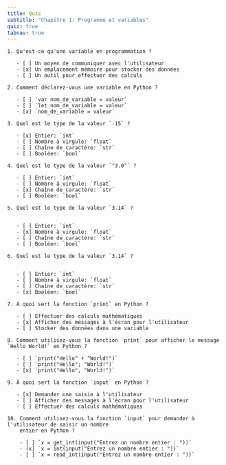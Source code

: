 ```yaml
---
title: Quiz
subtitle: "Chapitre 1: Programme et variables"
quiz: true
tabnav: true
---
```

```ed-pb
1. Qu'est-ce qu'une variable en programmation ?
   
   - [ ] Un moyen de communiquer avec l'utilisateur
   - [x] Un emplacement mémoire pour stocker des données
   - [ ] Un outil pour effectuer des calculs

2. Comment déclarez-vous une variable en Python ?

   - [ ] `var nom_de_variable = valeur`
   - [ ] `let nom_de_variable = valeur`
   - [x] `nom_de_variable = valeur`

3. Quel est le type de la valeur `-15` ?
 
   - [x] Entier: `int`
   - [ ] Nombre à virgule: `float`
   - [ ] Chaîne de caractère: `str`
   - [ ] Booléen: `bool`

4. Quel est le type de la valeur `"3.0"` ?
 
   - [ ] Entier: `int`
   - [ ] Nombre à virgule: `float`
   - [x] Chaîne de caractère: `str`
   - [ ] Booléen: `bool`

5. Quel est le type de la valeur `3.14` ?
   
 
   - [ ] Entier: `int`
   - [x] Nombre à virgule: `float`
   - [ ] Chaîne de caractère: `str`
   - [ ] Booléen: `bool`

6. Quel est le type de la valeur `3.14` ?
   
 
   - [ ] Entier: `int`
   - [ ] Nombre à virgule: `float`
   - [ ] Chaîne de caractère: `str`
   - [x] Booléen: `bool`

7. À quoi sert la fonction `print` en Python ?
 
   - [ ] Effectuer des calculs mathématiques
   - [x] Afficher des messages à l'écran pour l'utilisateur
   - [ ] Stocker des données dans une variable

8. Comment utilisez-vous la fonction `print` pour afficher le message `Hello World!` en Python ?
   
   - [ ] `print("Hello" + "World!")`
   - [ ] `print("Hello"; "World!")`
   - [x] `print("Hello", "World!")`

9. À quoi sert la fonction `input` en Python ?
 
   - [x] Demander une saisie à l'utilisateur
   - [ ] Afficher des messages à l'écran pour l'utilisateur
   - [ ] Effectuer des calculs mathématiques

10. Comment utilisez-vous la fonction `input` pour demander à l'utilisateur de saisir un nombre
    entier en Python ?
    
    - [ ] `x = get_int(input("Entrez un nombre entier : "))`
    - [x] `x = int(input("Entrez un nombre entier : "))`
    - [ ] `x = read_int(input("Entrez un nombre entier : "))`
   
```